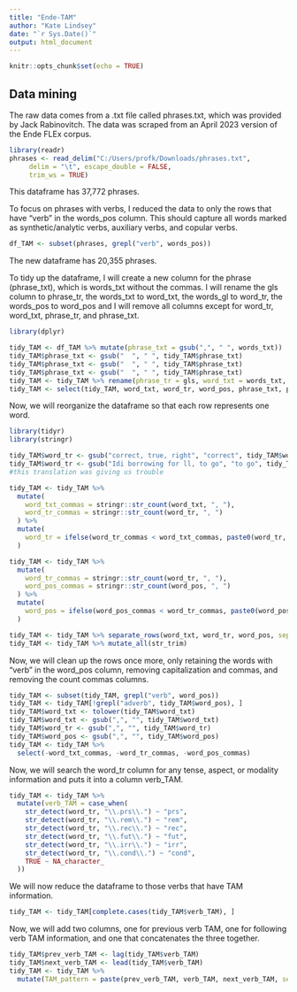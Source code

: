 ```yaml
---
title: "Ende-TAM"
author: "Kate Lindsey"
date: "`r Sys.Date()`"
output: html_document
---
```


```r
knitr::opts_chunk$set(echo = TRUE)
```

## Data mining

The raw data comes from a .txt file called phrases.txt, which was provided by Jack Rabinovitch. The data was scraped from an April 2023 version of the Ende FLEx corpus.

```r
library(readr)
phrases <- read_delim("C:/Users/profk/Downloads/phrases.txt", 
     delim = "\t", escape_double = FALSE, 
     trim_ws = TRUE)
```

This dataframe has 37,772 phrases.

To focus on phrases with verbs, I reduced the data to only the rows that have "verb" in the words_pos column. This should capture all words marked as synthetic/analytic verbs, auxiliary verbs, and copular verbs.

```r
df_TAM <- subset(phrases, grepl("verb", words_pos))
```

The new dataframe has 20,355 phrases.

To tidy up the dataframe, I will create a new column for the phrase (phrase_txt), which is words_txt without the commas. I will rename the gls column to phrase_tr, the words_txt to word_txt, the words_gl to word_tr, the words_pos to word_pos and I will remove all columns except for word_tr, word_txt, phrase_tr, and phrase_txt.

```r
library(dplyr)

tidy_TAM <- df_TAM %>% mutate(phrase_txt = gsub(",", " ", words_txt))
tidy_TAM$phrase_txt <- gsub("  ", " ", tidy_TAM$phrase_txt)
tidy_TAM$phrase_txt <- gsub("  ", " ", tidy_TAM$phrase_txt)
tidy_TAM$phrase_txt <- gsub("  ", " ", tidy_TAM$phrase_txt)
tidy_TAM <- tidy_TAM %>% rename(phrase_tr = gls, word_txt = words_txt, word_tr = words_gls, word_pos = words_pos)
tidy_TAM <- select(tidy_TAM, word_txt, word_tr, word_pos, phrase_txt, phrase_tr)
```
Now, we will reorganize the dataframe so that each row represents one word.

```r
library(tidyr)
library(stringr)

tidy_TAM$word_tr <- gsub("correct, true, right", "correct", tidy_TAM$word_tr) 
tidy_TAM$word_tr <- gsub("Idi borrowing for ll, to go", "to go", tidy_TAM$word_tr)
#this translation was giving us trouble

tidy_TAM <- tidy_TAM %>% 
  mutate(
    word_txt_commas = stringr::str_count(word_txt, ", "),
    word_tr_commas = stringr::str_count(word_tr, ", ")
  ) %>% 
  mutate(
    word_tr = ifelse(word_tr_commas < word_txt_commas, paste0(word_tr, ", "), word_tr)
  )

tidy_TAM <- tidy_TAM %>% 
  mutate(
    word_tr_commas = stringr::str_count(word_tr, ", "),
    word_pos_commas = stringr::str_count(word_pos, ", ")
  ) %>% 
  mutate(
    word_pos = ifelse(word_pos_commas < word_tr_commas, paste0(word_pos, ", "), word_pos)
  )

tidy_TAM <- tidy_TAM %>% separate_rows(word_txt, word_tr, word_pos, sep = ", ")
tidy_TAM <- tidy_TAM %>% mutate_all(str_trim)
```

Now, we will clean up the rows once more, only retaining the words with "verb" in the word_pos column, removing capitalization and commas, and removing the count commas columns.

```r
tidy_TAM <- subset(tidy_TAM, grepl("verb", word_pos))
tidy_TAM <- tidy_TAM[!grepl("adverb", tidy_TAM$word_pos), ]
tidy_TAM$word_txt <- tolower(tidy_TAM$word_txt)
tidy_TAM$word_txt <- gsub(",", "", tidy_TAM$word_txt)
tidy_TAM$word_tr <- gsub(",", "", tidy_TAM$word_tr)
tidy_TAM$word_pos <- gsub(",", "", tidy_TAM$word_pos)
tidy_TAM <- tidy_TAM %>% 
  select(-word_txt_commas, -word_tr_commas, -word_pos_commas)
```

Now, we will search the word_tr column for any tense, aspect, or modality information and puts it into a column verb_TAM.

```r
tidy_TAM <- tidy_TAM %>%
  mutate(verb_TAM = case_when(
    str_detect(word_tr, "\\.prs\\.") ~ "prs",
    str_detect(word_tr, "\\.rem\\.") ~ "rem",
    str_detect(word_tr, "\\.rec\\.") ~ "rec",
    str_detect(word_tr, "\\.fut\\.") ~ "fut",
    str_detect(word_tr, "\\.irr\\.") ~ "irr",
    str_detect(word_tr, "\\.cond\\.") ~ "cond",
    TRUE ~ NA_character_
  ))
```

We will now reduce the dataframe to those verbs that have TAM information.

```r
tidy_TAM <- tidy_TAM[complete.cases(tidy_TAM$verb_TAM), ]
```

Now, we will add two columns, one for previous verb TAM, one for following verb TAM information, and one that concatenates the three together.

```r
tidy_TAM$prev_verb_TAM <- lag(tidy_TAM$verb_TAM)
tidy_TAM$next_verb_TAM <- lead(tidy_TAM$verb_TAM)
tidy_TAM <- tidy_TAM %>%
  mutate(TAM_pattern = paste(prev_verb_TAM, verb_TAM, next_verb_TAM, sep = "."))
```



